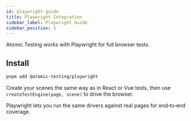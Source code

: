 ```yaml
---
id: playwright-guide
title: Playwright Integration
sidebar_label: Playwright Guide
sidebar_position: 5
---
```


Atomic Testing works with Playwright for full browser tests.

## Install

```bash
pnpm add @atomic-testing/playwright
```

Create your scenes the same way as in React or Vue tests, then use `createTestEngine(page, scene)` to drive the browser.

Playwright lets you run the same drivers against real pages for end‑to‑end coverage.
